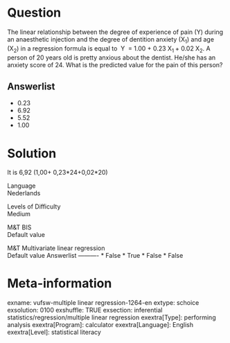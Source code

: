 Question
========
The linear relationship between the degree of experience of pain (Y)
during an anaesthetic injection and the degree of dentition anxiety
(X<sub>1</sub>) and age (X<sub>2</sub>) in a regression formula is equal
to  Y  = 1.00 + 0.23 X<sub>1 </sub>+ 0.02 X<sub>2</sub>. A person of 20
years old is pretty anxious about the dentist. He/she has an anxiety
score of 24. What is the predicted value for the pain of this person?

Answerlist
----------
* 0.23
* 6.92
* 5.52
* 1.00

Solution
========





It is 6,92 (1,00+ 0,23\*24+0,02\*20)





Language  
Nederlands

Levels of Difficulty  
Medium

M&T BIS  
Default value

M&T Multivariate linear regression  
Default value
Answerlist
----------
* False
* True
* False
* False

Meta-information
================
exname: vufsw-multiple linear regression-1264-en
extype: schoice
exsolution: 0100
exshuffle: TRUE
exsection: inferential statistics/regression/multiple linear regression
exextra[Type]: performing analysis
exextra[Program]: calculator
exextra[Language]: English
exextra[Level]: statistical literacy

